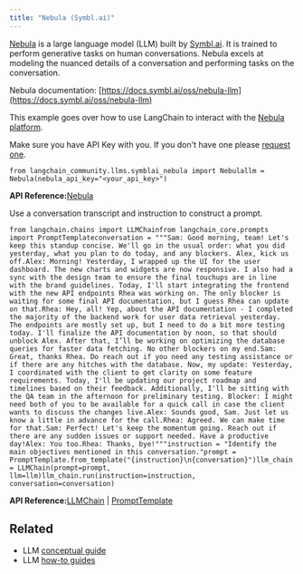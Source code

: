 ```yaml
---
title: "Nebula (Symbl.ai)"
---
```


[Nebula](https://symbl.ai/nebula/) is a large language model (LLM) built by [Symbl.ai](https://symbl.ai). It is trained to perform generative tasks on human conversations. Nebula excels at modeling the nuanced details of a conversation and performing tasks on the conversation.

Nebula documentation: [https://docs.symbl.ai/oss/nebula-llm](https://docs.symbl.ai/oss/nebula-llm)

This example goes over how to use LangChain to interact with the [Nebula platform](https://docs.symbl.ai/oss/nebula-llm).

Make sure you have API Key with you. If you don't have one please [request one](https://info.symbl.ai/Nebula_Private_Beta.html).

```
from langchain_community.llms.symblai_nebula import Nebulallm = Nebula(nebula_api_key="<your_api_key>")
```

**API Reference:**[Nebula](https://python.langchain.com/api_reference/community/llms/langchain_community.llms.symblai_nebula.Nebula.html)

Use a conversation transcript and instruction to construct a prompt.

```
from langchain.chains import LLMChainfrom langchain_core.prompts import PromptTemplateconversation = """Sam: Good morning, team! Let's keep this standup concise. We'll go in the usual order: what you did yesterday, what you plan to do today, and any blockers. Alex, kick us off.Alex: Morning! Yesterday, I wrapped up the UI for the user dashboard. The new charts and widgets are now responsive. I also had a sync with the design team to ensure the final touchups are in line with the brand guidelines. Today, I'll start integrating the frontend with the new API endpoints Rhea was working on. The only blocker is waiting for some final API documentation, but I guess Rhea can update on that.Rhea: Hey, all! Yep, about the API documentation - I completed the majority of the backend work for user data retrieval yesterday. The endpoints are mostly set up, but I need to do a bit more testing today. I'll finalize the API documentation by noon, so that should unblock Alex. After that, I’ll be working on optimizing the database queries for faster data fetching. No other blockers on my end.Sam: Great, thanks Rhea. Do reach out if you need any testing assistance or if there are any hitches with the database. Now, my update: Yesterday, I coordinated with the client to get clarity on some feature requirements. Today, I'll be updating our project roadmap and timelines based on their feedback. Additionally, I'll be sitting with the QA team in the afternoon for preliminary testing. Blocker: I might need both of you to be available for a quick call in case the client wants to discuss the changes live.Alex: Sounds good, Sam. Just let us know a little in advance for the call.Rhea: Agreed. We can make time for that.Sam: Perfect! Let's keep the momentum going. Reach out if there are any sudden issues or support needed. Have a productive day!Alex: You too.Rhea: Thanks, bye!"""instruction = "Identify the main objectives mentioned in this conversation."prompt = PromptTemplate.from_template("{instruction}\n{conversation}")llm_chain = LLMChain(prompt=prompt, llm=llm)llm_chain.run(instruction=instruction, conversation=conversation)
```

**API Reference:**[LLMChain](https://python.langchain.com/api_reference/langchain/chains/langchain.chains.llm.LLMChain.html) | [PromptTemplate](https://python.langchain.com/api_reference/core/prompts/langchain_core.prompts.prompt.PromptTemplate.html)

## Related

* LLM [conceptual guide](/src/oss/concepts/text_llms)
* LLM [how-to guides](/src/oss/how_to/#llms)
